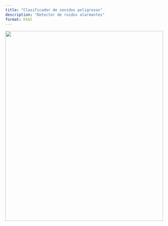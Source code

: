 ```yaml
---
title: "Clasificador de sonidos peligrosos"
description: "Detector de ruidos alarmantes"
format: html
---
```


<div id="p5-sketch">
  <img src="Papelografo.jpg" width="500" height="600">
  <div id="canvas-container"></div>
</div>

<script src="https://cdnjs.cloudflare.com/ajax/libs/p5.js/1.9.4/p5.min.js"></script>
<script src="https://unpkg.com/ml5@latest/dist/ml5.min.js"></script>
 
 
 
<script>
(function() {
  const sketch = (p) => {

    // Initialize a sound classifier method with SpeechCommands18w model. A callback needs to be passed.
    let classifier;

    // Array containing the 18 words of SpeechCommands18w
    let labels = ["Ruido de fondo", "cristal", "disparo"];

    // Variable for displaying the results on the canvas
    let predictedWord = "";

    p.preload = function() {
      console.log("preload");
      // Load SpeechCommands18w sound classifier model
      classifier = ml5.soundClassifier("https://teachablemachine.withgoogle.com/models/3FDQ0h2-1/");
    };

    p.setup = function() {
      console.log("setup");
      p.createCanvas(650, 450);
      // Classify the sound from microphone in real time
      classifier.classifyStart(gotResult); // Este es el método correcto, no classifier.classifyStart
    };

    p.draw = function() {
      console.log("draw");
      p.background(250);
      // Call function for displaying background words
      displayWords();

      // Once the model outputs results start displaying the predicted word on the canvas
      if (predictedWord !== "") {
        p.fill(211, 107, 255);
        p.textAlign(p.CENTER, p.CENTER);
        p.textSize(64);
        p.text(predictedWord, p.width / 2, 90);
      }
    };

    // Function to display the 18 words on the canvas
    function displayWords() {
      console.log("displayWords");
      p.textAlign(p.CENTER, p.CENTER);
      p.textSize(32);
      p.fill(96);
      p.text("Escuchando...", p.width / 2, 40);

      let x = 125;
      let y = 150;
      // Words appear in 3 columns of 6 rows
      for (let i = 0; i < labels.length; i++) {
        p.fill(158);
        p.text(labels[i], x, y);
        y += 50;
        if ((i + 1) % 6 === 0) {
          x += 200;
          y = 150;
        }
      }
    }

    // A function to run when we get any errors and the results
    function gotResult(results) {
      console.log("gotResult");
      // The results are in an array ordered by confidence
      console.log(results);
      // Load the first label to the text variable displayed on the canvas
      if (results && results.length > 0) {
        predictedWord = results[0].label;
      }
    }

  }; 
    new p5(sketch);
})();
</script>
